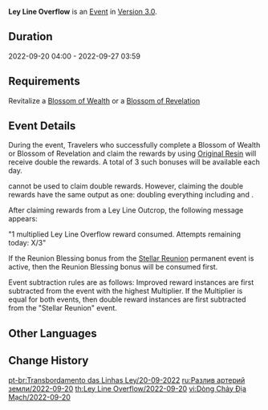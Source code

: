 {{Event
|name              = Ley Line Overflow 2022-09-20
|image             = Ley Line Overflow.png
|type              = In-Game
|time_known        = yes
|time_start        = 2022-09-20 04:00:00
|time_end          = 2022-09-27 03:59:59
|link              = https://www.hoyolab.com/article/8555140
|link2             = 
}}
{{Description|The flow of experience and gold within the ley lines has been notable of late...<br />Use the power of Original Resin to make Blossoms of Wealth and Blossoms of Revelation bloom brilliantly, and bring forth shining [[Mora]] and forerunners' experiences into the world.}}
'''Ley Line Overflow''' is an [[Event]] in [[Version 3.0]].

==Duration==
2022-09-20 04:00 - 2022-09-27 03:59

==Requirements==
Revitalize a [[Blossom of Wealth]] or a [[Blossom of Revelation]]

==Event Details==
During the event, Travelers who successfully complete a Blossom of Wealth or Blossom of Revelation and claim the rewards by using [[Original Resin]] will receive double the rewards. A total of 3 such bonuses will be available each day.

{{Item|Condensed Resin|30}} cannot be used to claim double rewards. However, claiming the double rewards have the same output as one: doubling everything including {{Item|Companionship EXP|30}} and {{Item|Adventure EXP|30}}.

After claiming rewards from a Ley Line Outcrop, the following message appears:

"1 multiplied Ley Line Overflow reward consumed. Attempts remaining today: X/3"

If the Reunion Blessing bonus from the [[Stellar Reunion]] permanent event is active, then the Reunion Blessing bonus will be consumed first.

Event subtraction rules are as follows: Improved reward instances are first subtracted from the event with the highest Multiplier. If the Multiplier is equal for both events, then double reward instances are first subtracted  from the "Stellar Reunion" event.

==Other Languages==
{{Transclude|Ley Line Overflow|Other Languages}}

==Change History==
{{Change History|3.0}}

[[pt-br:Transbordamento das Linhas Ley/20-09-2022]]
[[ru:Разлив артерий земли/2022-09-20]]
[[th:Ley Line Overflow/2022-09-20]]
[[vi:Dòng Chảy Địa Mạch/2022-09-20]]